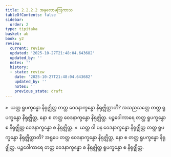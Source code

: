 ```yaml
---
title: 2.2.2.2 အနုလောမဩကာသ
tableOfContents: false
sidebar:
  order: 2
type: tipitaka
basket: ab
book: y2
review:
  current: review
  updated: '2025-10-27T21:48:04.643682'
  updated_by: ''
  notes: ''
  history:
  - state: review
    date: '2025-10-27T21:48:04.643682'
    updated_by: ''
    notes: ''
    previous_state: draft
---
```



<ReviewStatus review={frontmatter.review} showDetails={true} />

<HypothesisAnnotation frontmatter={frontmatter} />

<DynamicBreadcrumb />

<Division number="111" book="y2" e="ch" v="33" p="46">

<Paragraph number="687" book="y2">
»  ယတ္ထ ရူပက္ခန္ဓော နိရုဇ္ဈိတ္ထ တတ္ထ ဝေဒနာက္ခန္ဓော နိရုဇ္ဈိတ္ထာတိ?
</Paragraph>

<Paragraph number="688" book="y2">
အသညသတ္တေ တတ္ထ ရူပက္ခန္ဓော နိရုဇ္ဈိတ္ထ, နော စ တတ္ထ ဝေဒနာက္ခန္ဓော နိရုဇ္ဈိတ္ထ. ပဉ္စဝေါကာရေ တတ္ထ ရူပက္ခန္ဓော စ နိရုဇ္ဈိတ္ထ ဝေဒနာက္ခန္ဓော စ နိရုဇ္ဈိတ္ထ.
</Paragraph>

<Paragraph number="689" book="y2">
«  ယတ္ထ ဝါ ပန ဝေဒနာက္ခန္ဓော နိရုဇ္ဈိတ္ထ တတ္ထ ရူပက္ခန္ဓော နိရုဇ္ဈိတ္ထာတိ?
</Paragraph>

<Paragraph number="690" book="y2">
အရူပေ တတ္ထ ဝေဒနာက္ခန္ဓော နိရုဇ္ဈိတ္ထ, နော စ တတ္ထ ရူပက္ခန္ဓော နိရုဇ္ဈိတ္ထ. ပဉ္စဝေါကာရေ တတ္ထ ဝေဒနာက္ခန္ဓော စ နိရုဇ္ဈိတ္ထ ရူပက္ခန္ဓော စ နိရုဇ္ဈိတ္ထ.
</Paragraph>
</Division>